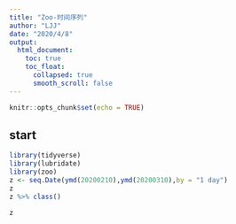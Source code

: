 ```yaml
---
title: "Zoo-时间序列"
author: "LJJ"
date: "2020/4/8"
output: 
  html_document:
    toc: true
    toc_float:
      collapsed: true
      smooth_scroll: false
---
```


```r
knitr::opts_chunk$set(echo = TRUE)
```

## start

```r
library(tidyverse)
library(lubridate)
library(zoo)
z <- seq.Date(ymd(20200210),ymd(20200310),by = "1 day")
z
z %>% class()
```

```r
z
```












